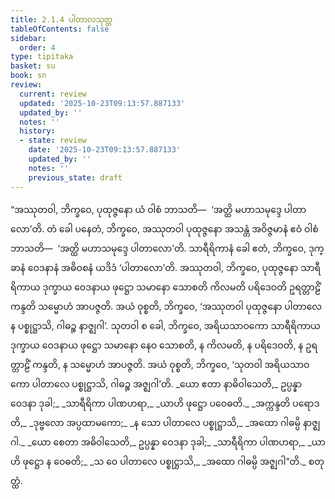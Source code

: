 ```yaml
---
title: 2.1.4 ပါတာလသုတ္တ
tableOfContents: false
sidebar:
  order: 4
type: tipitaka
basket: su
book: sn
review:
  current: review
  updated: '2025-10-23T09:13:57.887133'
  updated_by: ''
  notes: ''
  history:
  - state: review
    date: '2025-10-23T09:13:57.887133'
    updated_by: ''
    notes: ''
    previous_state: draft
---
```



<ReviewStatus review={frontmatter.review} showDetails={true} />

<HypothesisAnnotation frontmatter={frontmatter} />

<DynamicBreadcrumb />

<Division number="252" book="sn" e="ch" v="18" p="317">

<Paragraph number="1109" book="sn">
“အဿုတဝါ, ဘိက္ခဝေ, ပုထုဇ္ဇနော ယံ ဝါစံ ဘာသတိ—  ‘အတ္ထိ မဟာသမုဒ္ဒေ ပါတာလော’တိ. တံ ခေါ ပနေတံ, ဘိက္ခဝေ, အဿုတဝါ ပုထုဇ္ဇနော အသန္တံ အဝိဇ္ဇမာနံ ဧဝံ ဝါစံ ဘာသတိ—  ‘အတ္ထိ မဟာသမုဒ္ဒေ ပါတာလော’တိ. သာရီရိကာနံ ခေါ ဧတံ, ဘိက္ခဝေ, ဒုက္ခာနံ ဝေဒနာနံ အဓိဝစနံ ယဒိဒံ ‘ပါတာလော’တိ. အဿုတဝါ, ဘိက္ခဝေ, ပုထုဇ္ဇနော သာရီရိကာယ ဒုက္ခာယ ဝေဒနာယ ဖုဋ္ဌော သမာနော သောစတိ ကိလမတိ ပရိဒေဝတိ ဥရတ္တာဠိံ ကန္ဒတိ သမ္မောဟံ အာပဇ္ဇတိ. အယံ ဝုစ္စတိ, ဘိက္ခဝေ, ‘အဿုတဝါ ပုထုဇ္ဇနော ပါတာလေ န ပစ္စုဋ္ဌာသိ, ဂါဓဉ္စ နာဇ္ဈဂါ’. သုတဝါ စ ခေါ, ဘိက္ခဝေ, အရိယသာဝကော သာရီရိကာယ ဒုက္ခာယ ဝေဒနာယ ဖုဋ္ဌော သမာနော နေဝ သောစတိ, န ကိလမတိ, န ပရိဒေဝတိ, န ဥရတ္တာဠိံ ကန္ဒတိ, န သမ္မောဟံ အာပဇ္ဇတိ. အယံ ဝုစ္စတိ, ဘိက္ခဝေ, ‘သုတဝါ အရိယသာဝကော ပါတာလေ ပစ္စုဋ္ဌာသိ, ဂါဓဉ္စ အဇ္ဈဂါ’တိ.
</Paragraph>

<Paragraph number="1110" type="verses" book="sn">
_ယော ဧတာ နာဓိဝါသေတိ,_  
ဥပ္ပန္နာ ဝေဒနာ ဒုခါ;_  
_သာရီရိကာ ပါဏဟရာ,_  
_ယာဟိ ဖုဋ္ဌော ပဝေဓတိ._  

</Paragraph>

<Paragraph number="1111" type="verses" book="sn">
_အက္ကန္ဒတိ ပရောဒတိ,_  
_ဒုဗ္ဗလော အပ္ပထာမကော;_  
_န သော ပါတာလေ ပစ္စုဋ္ဌာသိ,_  
_အထော ဂါဓမ္ပိ နာဇ္ဈဂါ._  

</Paragraph>

<Paragraph number="1112" type="verses" book="sn">
_ယော စေတာ အဓိဝါသေတိ,_  
ဥပ္ပန္နာ ဝေဒနာ ဒုခါ;_  
_သာရီရိကာ ပါဏဟရာ,_  
_ယာဟိ ဖုဋ္ဌော န ဝေဓတိ;_  
_သ ဝေ ပါတာလေ ပစ္စုဋ္ဌာသိ,_  
_အထော ဂါဓမ္ပိ အဇ္ဈဂါ”တိ._  


</Paragraph>
</Division>

<Paragraph number="1113" type="center" book="sn">
စတုတ္ထံ.
</Paragraph>